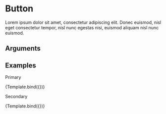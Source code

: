
<Meta title="button" component={Button} />

# Button

Lorem ipsum dolor sit amet, consectetur adipiscing elit. Donec euismod, nisl eget consectetur tempor, nisl nunc egestas nisi, euismod aliquam nisl nunc euismod.

## Arguments

<ArgsTable of={Button} />

## Examples


Primary

<Canvas>
  <Story name="Default" args={{ children: 'This is a button!' }}>
    {Template.bind({})}
  </Story>
</Canvas>

Secondary

<Canvas>
  <Story
    name="Secondary"
    args={{ children: 'This is a button!', secondary: true }}
  >
    {Template.bind({})}
  </Story>
</Canvas>
